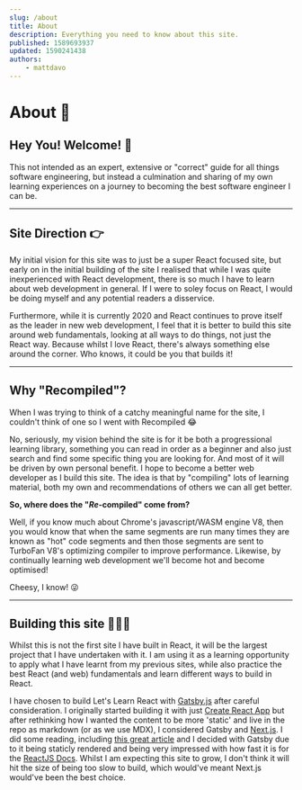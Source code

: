 ```yaml
---
slug: /about
title: About
description: Everything you need to know about this site.
published: 1589693937
updated: 1590241438
authors:
    - mattdavo
---
```


# About 🚀

## Hey You! Welcome! 👊


<p>
    <WelcomeMessage />
</p>

This not intended as an expert, extensive or "correct" guide for all things software engineering, but instead a culmination and sharing of my own learning experiences on a journey to becoming the best software engineer I can be.

---

## Site Direction 👉

My initial vision for this site was to just be a super React focused site, but early on in the initial building of the site I realised that while I was quite inexperienced with React development, there is so much I have to learn about web development in general. If I were to soley focus on React, I would be doing myself and any potential readers a disservice.

Furthermore, while it is currently 2020 and React continues to prove itself as the leader in new web development, I feel that it is better to build this site around web fundamentals, looking at all ways to do things, not just the React way. Because whilst I love React, there's always something else around the corner. Who knows, it could be you that builds it!

---

## Why "Recompiled"?

When I was trying to think of a catchy meaningful name for the site, I couldn't think of one so I went with <Keyword>Recompiled</Keyword> 😂

No, seriously, my vision behind the site is for it be both a progressional learning library, something you can read in order as a beginner and also just search and find some specific thing you are looking for. And most of it will be driven by own personal benefit. I hope to become a better web developer as I build this site. The idea is that by "compiling" lots of learning material, both my own and recommendations of others we can all get better.

**So, where does the "_Re_-compiled" come from?**

Well, if you know much about Chrome's javascript/WASM engine V8, then you would know that when the same segments are run many times they are known as "hot" code segments and then those segments are sent to TurboFan V8's optimizing compiler to improve performance. Likewise, by continually learning web development we'll become hot and become optimised!

Cheesy, I know! 😜

---

## Building this site 👷🏻‍♂️

Whilst this is not the first site I have built in React, it will be the largest project that I have undertaken with it. I am using it as a learning opportunity to apply what I have learnt from my previous sites, while also practice the best React (and web) fundamentals and learn different ways to build in React.

I have chosen to build Let's Learn React with [Gatsby.js](https://www.gatsbyjs.org/) after careful consideration. I originally started building it with just [Create React App](https://create-react-app.dev/) but after rethinking how I wanted the content to be more 'static' and live in the repo as markdown (or as we use MDX), I considered Gatsby and [Next.js](https://nextjs.org/). I did some reading, including [this great article](https://dev.to/jameesy/gatsby-vs-next-js-what-why-and-when-4al5) and I decided with Gatsby due to it being staticly rendered and being very impressed with how fast it is for the [ReactJS Docs](https://reactjs.org/). Whilst I am expecting this site to grow, I don't think it will hit the size of being too slow to build, which would've meant Next.js would've been the best choice.
